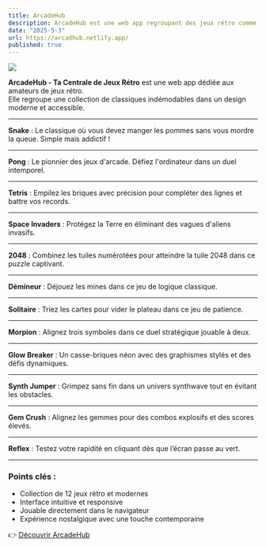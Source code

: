 ```yaml
---
title: ArcadeHub
description: ArcadeHub est une web app regroupant des jeux rétro comme "Snake", "Pong", "Tetris", "Space Invaders", "2048", "Démineur", "Solitaire", "Morpion", "Glow Breaker", "Synth Jumper", "Gem Crush", et "Reflex". Revivez l'âge d'or des arcades dans un seul hub !
date: "2025-5-3"
url: https://arcadhub.netlify.app/
published: true
---
```


[![](/arcadehub.png)](https://arcadhub.netlify.app/)

**ArcadeHub - Ta Centrale de Jeux Rétro** est une web app dédiée aux amateurs de jeux rétro.  
Elle regroupe une collection de classiques indémodables dans un design moderne et accessible.

---

**Snake** : Le classique où vous devez manger les pommes sans vous mordre la queue. Simple mais addictif !

---

**Pong** : Le pionnier des jeux d'arcade. Défiez l'ordinateur dans un duel intemporel.

---

**Tetris** : Empilez les briques avec précision pour compléter des lignes et battre vos records.

---

**Space Invaders** : Protégez la Terre en éliminant des vagues d'aliens invasifs.

---

**2048** : Combinez les tuiles numérotées pour atteindre la tuile 2048 dans ce puzzle captivant.

---

**Démineur** : Déjouez les mines dans ce jeu de logique classique.

---

**Solitaire** : Triez les cartes pour vider le plateau dans ce jeu de patience.

---

**Morpion** : Alignez trois symboles dans ce duel stratégique jouable à deux.

---

**Glow Breaker** : Un casse-briques néon avec des graphismes stylés et des défis dynamiques.

---

**Synth Jumper** : Grimpez sans fin dans un univers synthwave tout en évitant les obstacles.

---

**Gem Crush** : Alignez les gemmes pour des combos explosifs et des scores élevés.

---

**Reflex** : Testez votre rapidité en cliquant dès que l’écran passe au vert.

---

### Points clés :
- Collection de 12 jeux rétro et modernes  
- Interface intuitive et responsive  
- Jouable directement dans le navigateur  
- Expérience nostalgique avec une touche contemporaine  

👉 [Découvrir ArcadeHub](https://arcadhub.netlify.app/)